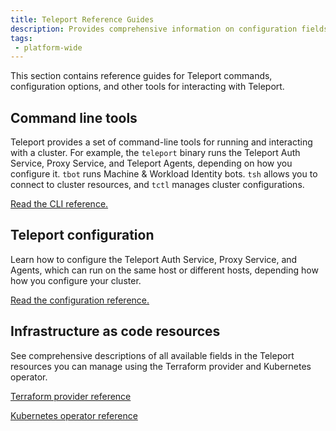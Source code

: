 ```yaml
---
title: Teleport Reference Guides
description: Provides comprehensive information on configuration fields, Teleport commands, and other ways of interacting with Teleport.
tags:
 - platform-wide
---
```


This section contains reference guides for Teleport commands, configuration
options, and other tools for interacting with Teleport.

## Command line tools

Teleport provides a set of command-line tools for running and interacting with a
cluster. For example, the `teleport` binary runs the Teleport Auth Service,
Proxy Service, and Teleport Agents, depending on how you configure it. `tbot`
runs Machine & Workload Identity bots. `tsh` allows you to connect to cluster
resources, and `tctl` manages cluster configurations. 

[Read the CLI reference.](cli/cli.mdx)

## Teleport configuration

Learn how to configure the Teleport Auth Service, Proxy Service, and Agents,
which can run on the same host or different hosts, depending how how you
configure your cluster. 

[Read the configuration reference.](deployment/config.mdx)

## Infrastructure as code resources

See comprehensive descriptions of all available fields in the Teleport resources
you can manage using the Terraform provider and Kubernetes operator.

[Terraform provider
reference](infrastructure-as-code/terraform-provider/terraform-provider.mdx)

[Kubernetes operator
reference](infrastructure-as-code/operator-resources/operator-resources.mdx)
